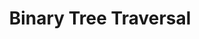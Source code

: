 ---
id: "alg_tf_015"
questionType: "TRUE_FALSE"
title: "Binary Tree Traversal"
statement: "In-order traversal of a binary search tree yields sorted order."
difficulty: "HARD"
category: "Algorithms"
correctAnswer: true
explanation: "In-order traversal visits nodes in ascending order in BST."
---